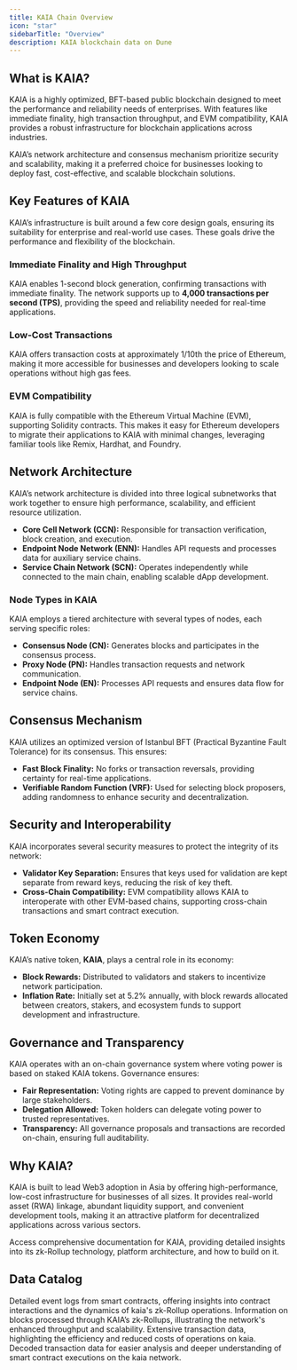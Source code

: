 ```yaml
---
title: KAIA Chain Overview  
icon: "star"  
sidebarTitle: "Overview"  
description: KAIA blockchain data on Dune  
---
```


## What is KAIA?

KAIA is a highly optimized, BFT-based public blockchain designed to meet the performance and reliability needs of enterprises. With features like immediate finality, high transaction throughput, and EVM compatibility, KAIA provides a robust infrastructure for blockchain applications across industries. 

KAIA’s network architecture and consensus mechanism prioritize security and scalability, making it a preferred choice for businesses looking to deploy fast, cost-effective, and scalable blockchain solutions.

## Key Features of KAIA

KAIA’s infrastructure is built around a few core design goals, ensuring its suitability for enterprise and real-world use cases. These goals drive the performance and flexibility of the blockchain.

### **Immediate Finality and High Throughput**
KAIA enables 1-second block generation, confirming transactions with immediate finality. The network supports up to **4,000 transactions per second (TPS)**, providing the speed and reliability needed for real-time applications.

### **Low-Cost Transactions**
KAIA offers transaction costs at approximately 1/10th the price of Ethereum, making it more accessible for businesses and developers looking to scale operations without high gas fees.

### **EVM Compatibility**
KAIA is fully compatible with the Ethereum Virtual Machine (EVM), supporting Solidity contracts. This makes it easy for Ethereum developers to migrate their applications to KAIA with minimal changes, leveraging familiar tools like Remix, Hardhat, and Foundry.

## Network Architecture

KAIA’s network architecture is divided into three logical subnetworks that work together to ensure high performance, scalability, and efficient resource utilization.

- **Core Cell Network (CCN):** Responsible for transaction verification, block creation, and execution.
- **Endpoint Node Network (ENN):** Handles API requests and processes data for auxiliary service chains.
- **Service Chain Network (SCN):** Operates independently while connected to the main chain, enabling scalable dApp development.

### **Node Types in KAIA**
KAIA employs a tiered architecture with several types of nodes, each serving specific roles:

- **Consensus Node (CN):** Generates blocks and participates in the consensus process.
- **Proxy Node (PN):** Handles transaction requests and network communication.
- **Endpoint Node (EN):** Processes API requests and ensures data flow for service chains.

## Consensus Mechanism

KAIA utilizes an optimized version of Istanbul BFT (Practical Byzantine Fault Tolerance) for its consensus. This ensures:

- **Fast Block Finality:** No forks or transaction reversals, providing certainty for real-time applications.
- **Verifiable Random Function (VRF):** Used for selecting block proposers, adding randomness to enhance security and decentralization.

## Security and Interoperability

KAIA incorporates several security measures to protect the integrity of its network:

- **Validator Key Separation:** Ensures that keys used for validation are kept separate from reward keys, reducing the risk of key theft.
- **Cross-Chain Compatibility:** EVM compatibility allows KAIA to interoperate with other EVM-based chains, supporting cross-chain transactions and smart contract execution.

## Token Economy

KAIA’s native token, **KAIA**, plays a central role in its economy:

- **Block Rewards:** Distributed to validators and stakers to incentivize network participation.
- **Inflation Rate:** Initially set at 5.2% annually, with block rewards allocated between creators, stakers, and ecosystem funds to support development and infrastructure.

## Governance and Transparency

KAIA operates with an on-chain governance system where voting power is based on staked KAIA tokens. Governance ensures:

- **Fair Representation:** Voting rights are capped to prevent dominance by large stakeholders.
- **Delegation Allowed:** Token holders can delegate voting power to trusted representatives.
- **Transparency:** All governance proposals and transactions are recorded on-chain, ensuring full auditability.

## Why KAIA?

KAIA is built to lead Web3 adoption in Asia by offering high-performance, low-cost infrastructure for businesses of all sizes. It provides real-world asset (RWA) linkage, abundant liquidity support, and convenient development tools, making it an attractive platform for decentralized applications across various sectors.

<CardGroup cols={1}>
  <Card title="KAIA documentation" icon="link" href="https://docs.kaia.io/learn/">
    Access comprehensive documentation for KAIA, providing detailed insights into its zk-Rollup technology, platform architecture, and how to build on it.
  </Card>
</CardGroup>

## Data Catalog

<CardGroup cols={2}>
  <Card title="Logs" icon="bolt" href="./raw/logs">
    Detailed event logs from smart contracts, offering insights into contract interactions and the dynamics of kaia's zk-Rollup operations.
  </Card>
  <Card title="Blocks" icon="cubes" href="./raw/blocks">
    Information on blocks processed through KAIA’s zk-Rollups, illustrating the network's enhanced throughput and scalability.
  </Card>
  <Card title="Transactions" icon="message-arrow-up" href="./raw/transactions">
    Extensive transaction data, highlighting the efficiency and reduced costs of operations on kaia.
  </Card>
  <Card title="decoded" icon="file" href="./decoded/overview">
    Decoded transaction data for easier analysis and deeper understanding of smart contract executions on the kaia network.
  </Card>
</CardGroup>
